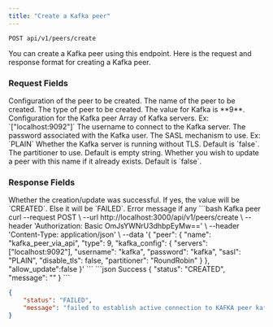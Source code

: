 ```yaml
---
title: "Create a Kafka peer"
---
```


```http
POST api/v1/peers/create
```

You can create a Kafka peer using this endpoint. Here is the request and response format for creating a Kafka peer.

### Request Fields
<ParamField path="peer" type="object" required>
Configuration of the peer to be created.
</ParamField>

<Expandable title="peer">
<ParamField path="name" type="string" required>
The name of the peer to be created.
</ParamField>

<ParamField path="type" type="9" required>
The type of peer to be created. The value for Kafka is **9**.
</ParamField>

<ParamField path="kafka_config" type="object" required>
Configuration for the Kafka peer
</ParamField>

<Expandable title="kafka_config">
<ParamField path="servers" type="string" required>
Array of Kafka servers. Ex: `["localhost:9092"]`
</ParamField>

<ParamField path="username" type="string" required>
The username to connect to the Kafka server.
</ParamField>

<ParamField path="password" type="string" required>
The password associated with the Kafka user.
</ParamField>

<ParamField path="sasl" type="PLAIN|SCRAM-SHA-256|SCRAM-SHA-512" required>
The SASL mechanism to use. Ex: `PLAIN`
</ParamField>

<ParamField path="disable_tls" type="boolean">
Whether the Kafka server is running without TLS. Default is `false`.
</ParamField>

<ParamField path="partitioner" type="LeastBackup|Manual|RoundRobin|StickyKey|Sticky|" required>
The partitioner to use. Default is empty string.
</ParamField>
</Expandable>
</Expandable>
<ParamField path="allow_update" type="boolean">
Whether you wish to update a peer with this name if it already exists. Default is `false`.
</ParamField>

### Response Fields
<ParamField path="status" type="CREATED|FAILED">
Whether the creation/update was successful. If yes, the value will be `CREATED`. Else it will be `FAILED`.
</ParamField>

<ParamField path="message" type="string">
Error message if any
</ParamField>

<RequestExample>
```bash Kafka peer
curl --request POST \
  --url http://localhost:3000/api/v1/peers/create \
  --header 'Authorization: Basic OmJsYWNrU3dhbpEyMw==' \
  --header 'Content-Type: application/json' \
  --data '{
	"peer": {
		"name": "kafka_peer_via_api",
		"type": 9,
		"kafka_config": {
            "servers": ["localhost:9092"],
            "username": "kafka",
            "password": "kafka",
            "sasl": "PLAIN",
            "disable_tls": false,
            "partitioner": "RoundRobin"
		}
	},
	"allow_update":false
}'
```
</RequestExample>

<ResponseExample>
```json Success
{
	"status": "CREATED",
	"message": ""
}
```

```json Kafka error
{
	"status": "FAILED",
	"message": "failed to establish active connection to KAFKA peer kafka_peer_via_api: unable to dial: dial tcp [::1]:9092: connect: connection refused"
}
```
</ResponseExample>
